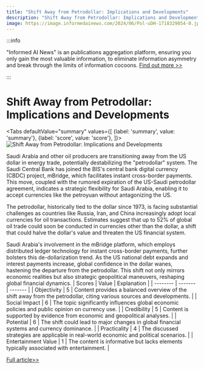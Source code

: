 ```yaml
---
title: "Shift Away from Petrodollar: Implications and Developments"
description: "Shift Away from Petrodollar: Implications and Developments"
image: https://image.informedainews.com/2024/06/Pol-uDH-1718329054-0.jpg
---
```



:::info

"Informed AI News" is an publications aggregation platform, ensuring you only gain the most valuable information, to eliminate information asymmetry and break through the limits of information cocoons.  [Find out more >>](/)

:::

# Shift Away from Petrodollar: Implications and Developments


<Tabs
	defaultValue="summary"
	values={[
	{label: 'summary', value: 'summary'},
	{label: 'score', value: 'score'},
]}>
<TabItem value="summary">
<img
  src="https://image.informedainews.com/2024/06/Pol-uDH-1718329054-0.jpg"
  alt="Shift Away from Petrodollar: Implications and Developments"
/>



Saudi Arabia and other oil producers are transitioning away from the US dollar in energy trade, potentially destabilizing the "petrodollar" system. The Saudi Central Bank has joined the BIS's central bank digital currency (CBDC) project, mBridge, which facilitates instant cross-border payments. This move, coupled with the rumored expiration of the US-Saudi petrodollar agreement, indicates a strategic flexibility for Saudi Arabia, enabling it to accept currencies like the petroyuan without antagonizing the US.

The petrodollar, historically tied to the dollar since 1973, is facing substantial challenges as countries like Russia, Iran, and China increasingly adopt local currencies for oil transactions. Estimates suggest that up to 52% of global oil trade could soon be conducted in currencies other than the dollar, a shift that could halve the dollar's value and threaten the US financial system.

Saudi Arabia's involvement in the mBridge platform, which employs distributed ledger technology for instant cross-border payments, further bolsters this de-dollarization trend. As the US national debt expands and interest payments increase, global confidence in the dollar wanes, hastening the departure from the petrodollar. This shift not only mirrors economic realities but also strategic geopolitical maneuvers, reshaping global financial dynamics.
</TabItem>
<TabItem value="score">
	| Scores     | Value   | Explanation |
	| -------- | ------- | ------- |
	| Objectivity  | 5    | Content provides a balanced overview of the shift away from the petrodollar, citing various sources and developments.    |
	| Social Impact | 6     | The topic significantly influences global economic policies and public opinion on currency use.    |
	| Credibility    | 5    | Content is supported by evidence from economic and geopolitical analyses.    |
	| Potential    | 6    | The shift could lead to major changes in global financial systems and currency dominance.    |
	| Practicality    | 4    | The discussed strategies are applicable in real-world economic and political scenarios.    |
	| Entertainment Value    | 1    | The content is informative but lacks elements typically associated with entertainment.    |
</TabItem>
</Tabs>

[Full article>>](https://sputniknews.com/20240613/developments-to-dethrone-petrodollar-already-underway-1118937841.html)
